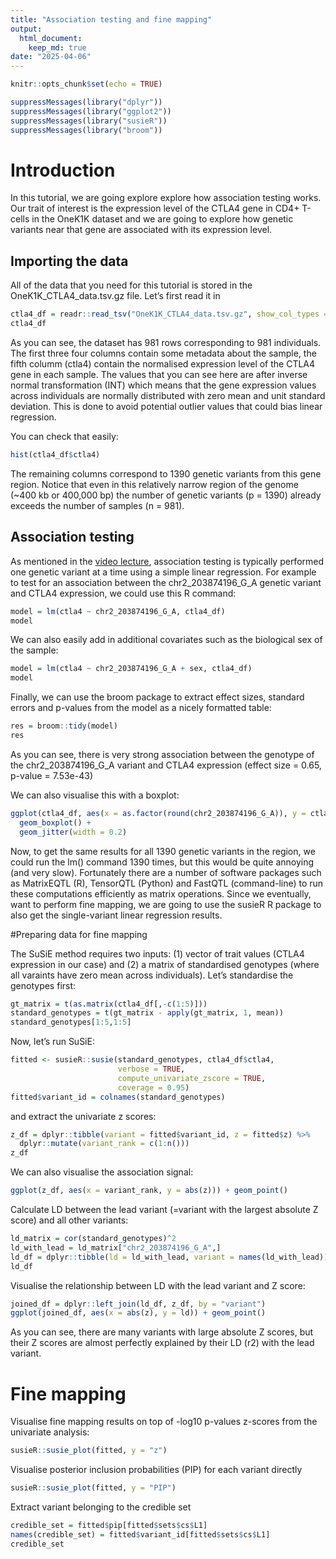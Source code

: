 ```yaml
---
title: "Association testing and fine mapping"
output: 
  html_document: 
    keep_md: true
date: "2025-04-06"
---
```


```r
knitr::opts_chunk$set(echo = TRUE)
```

```r
suppressMessages(library("dplyr"))
suppressMessages(library("ggplot2"))
suppressMessages(library("susieR"))
suppressMessages(library("broom"))
```

# Introduction

In this tutorial, we are going explore explore how association testing works. Our trait of interest is the expression level of the CTLA4 gene in CD4+ T-cells in the OneK1K dataset and we are going to explore how genetic variants near that gene are associated with its expression level. 

## Importing the data

All of the data that you need for this tutorial is stored in the OneK1K_CTLA4_data.tsv.gz file. Let's first read it in

```r
ctla4_df = readr::read_tsv("OneK1K_CTLA4_data.tsv.gz", show_col_types = FALSE)
ctla4_df
```
As you can see, the dataset has 981 rows corresponding to 981 individuals. The first three four columns contain some metadata about the sample, the fifth columm (ctla4) contain the normalised expression level of the CTLA4 gene in each sample. The values that you can see here are after inverse normal transformation (INT) which means that the gene expression values across individuals are normally distributed with zero mean and unit standard deviation. This is done to avoid potential outlier values that could bias linear regression.

You can check that easily:
```r
hist(ctla4_df$ctla4)
```

The remaining columns correspond to 1390 genetic variants from this gene region. Notice that even in this relatively narrow region of the genome (~400 kb or 400,000 bp) the number of genetic variants (p = 1390) already exceeds the number of samples (n = 981).

## Association testing

As mentioned in the [video lecture](https://www.youtube.com/watch?v=pglYf7wocSI), association testing is typically performed one genetic variant at a time using a simple linear regression. For example to test for an association between the chr2_203874196_G_A genetic variant and CTLA4 expression, we could use this R command:

```r
model = lm(ctla4 ~ chr2_203874196_G_A, ctla4_df)
model
```
We can also easily add in additional covariates such as the biological sex of the sample:

```r
model = lm(ctla4 ~ chr2_203874196_G_A + sex, ctla4_df)
model
```

Finally, we can use the broom package to extract effect sizes, standard errors and p-values from the model as a nicely formatted table:

```r
res = broom::tidy(model)
res
```

As you can see, there is very strong association between the genotype of the chr2_203874196_G_A variant and CTLA4 expression (effect size = 0.65, p-value = 7.53e-43)

We can also visualise this with a boxplot:

```r
ggplot(ctla4_df, aes(x = as.factor(round(chr2_203874196_G_A)), y = ctla4)) + 
  geom_boxplot() + 
  geom_jitter(width = 0.2)
```

Now, to get the same results for all 1390 genetic variants in the region, we could run the lm() command 1390 times, but this would be quite annoying (and very slow). Fortunately there are a number of software packages such as MatrixEQTL (R), TensorQTL (Python) and FastQTL (command-line) to run these computations efficiently as matrix operations. Since we eventually, want to perform fine mapping, we are going to use the susieR R package to also get the single-variant linear regression results.

#Preparing data for fine mapping

The SuSiE method requires two inputs: (1) vector of trait values (CTLA4 expression in our case) and (2) a matrix of standardised genotypes (where all varaints have zero mean across individuals). Let's standardise the genotypes first:

```r
gt_matrix = t(as.matrix(ctla4_df[,-c(1:5)]))
standard_genotypes = t(gt_matrix - apply(gt_matrix, 1, mean))
standard_genotypes[1:5,1:5]
```
Now, let's run SuSiE:

```r
fitted <- susieR::susie(standard_genotypes, ctla4_df$ctla4,
                        verbose = TRUE,
                        compute_univariate_zscore = TRUE,
                        coverage = 0.95)
fitted$variant_id = colnames(standard_genotypes)
```
and extract the univariate z scores:
```r
z_df = dplyr::tibble(variant = fitted$variant_id, z = fitted$z) %>%
  dplyr::mutate(variant_rank = c(1:n()))
z_df
```

We can also visualise the association signal:
```r
ggplot(z_df, aes(x = variant_rank, y = abs(z))) + geom_point()
```

Calculate LD between the lead variant (=variant with the largest absolute Z score) and all other variants:

```r
ld_matrix = cor(standard_genotypes)^2
ld_with_lead = ld_matrix["chr2_203874196_G_A",]
ld_df = dplyr::tibble(ld = ld_with_lead, variant = names(ld_with_lead))
ld_df
```
Visualise the relationship between LD with the lead variant and Z score:
```r
joined_df = dplyr::left_join(ld_df, z_df, by = "variant")
ggplot(joined_df, aes(x = abs(z), y = ld)) + geom_point()
```

As you can see, there are many variants with large absolute Z scores, but their Z scores are almost perfectly explained by their LD (r2) with the lead variant. 

# Fine mapping

Visualise fine mapping results on top of -log10 p-values z-scores from the univariate analysis:

```r
susieR::susie_plot(fitted, y = "z")
```

Visualise posterior inclusion probabilities (PIP) for each variant directly

```r
susieR::susie_plot(fitted, y = "PIP")
```

Extract variant belonging to the credible set

```r
credible_set = fitted$pip[fitted$sets$cs$L1]
names(credible_set) = fitted$variant_id[fitted$sets$cs$L1]
credible_set
```